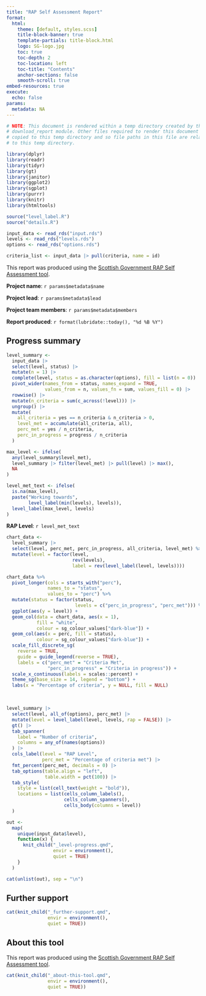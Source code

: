 ```yaml
---
title: "RAP Self Assessment Report"
format: 
  html:
    theme: [default, styles.scss]
    title-block-banner: true
    template-partials: title-block.html
    logo: SG-logo.jpg
    toc: true
    toc-depth: 2
    toc-location: left
    toc-title: "Contents"
    anchor-sections: false
    smooth-scroll: true
embed-resources: true
execute:
  echo: false
params:
  metadata: NA
---
```


```r

# NOTE: This document is rendered within a temp directory created by the
# download_report module. Other files required to render this document are
# copied to this temp directory and so file paths in this file are relative 
# to this temp directory. 

library(dplyr)
library(readr)
library(tidyr)
library(gt)
library(janitor)
library(ggplot2)
library(sgplot)
library(purrr)
library(knitr)
library(htmltools)

source("level_label.R")
source("details.R")

input_data <- read_rds("input.rds")
levels <- read_rds("levels.rds")
options <- read_rds("options.rds")

criteria_list <- input_data |> pull(criteria, name = id)
```

This report was produced using the [Scottish Government RAP Self Assessment tool](https://scotland.shinyapps.io/sg-rap-self-assessment/).

**Project name**: `r params$metadata$name`

**Project lead**: `r params$metadata$lead`

**Project team members**: `r params$metadata$members`

**Report produced**: `r format(lubridate::today(), "%d %B %Y")`

## Progress summary

```r
level_summary <-
  input_data |>
  select(level, status) |> 
  mutate(n = 1) |>
  complete(level, status = as.character(options), fill = list(n = 0)) |>
  pivot_wider(names_from = status, names_expand = TRUE,
              values_from = n, values_fn = sum, values_fill = 0) |>
  rowwise() |>
  mutate(n_criteria = sum(c_across(!level))) |>
  ungroup() |>
  mutate(
    all_criteria = yes == n_criteria & n_criteria > 0,
    level_met = accumulate(all_criteria, all),
    perc_met = yes / n_criteria,
    perc_in_progress = progress / n_criteria
  )

max_level <- ifelse(
  any(level_summary$level_met),
  level_summary |> filter(level_met) |> pull(level) |> max(),
  NA
)

level_met_text <- ifelse(
  is.na(max_level),
  paste("Working towards", 
        level_label(min(levels), levels)),
  level_label(max_level, levels)
)
```

**RAP Level**: `r level_met_text`

```r
chart_data <- 
  level_summary |>
  select(level, perc_met, perc_in_progress, all_criteria, level_met) %>%
  mutate(level = factor(level,
                        rev(levels),
                        label = rev(level_label(level, levels))))

chart_data %>%
  pivot_longer(cols = starts_with("perc"),
               names_to = "status",
               values_to = "perc") %>%
  mutate(status = factor(status, 
                         levels = c("perc_in_progress", "perc_met"))) %>%
  ggplot(aes(y = level)) +
  geom_col(data = chart_data, aes(x = 1),
           fill = "white",
           colour = sg_colour_values["dark-blue"]) +
  geom_col(aes(x = perc, fill = status),
           colour = sg_colour_values["dark-blue"]) +
  scale_fill_discrete_sg(
    reverse = TRUE,
    guide = guide_legend(reverse = TRUE),
    labels = c("perc_met" = "Criteria Met", 
               "perc_in_progress" = "Criteria in progress")) +
  scale_x_continuous(labels = scales::percent) +
  theme_sg(base_size = 14, legend = "bottom") +
  labs(x = "Percentage of criteria", y = NULL, fill = NULL)
```

<div style=\"line-height:50%;\"><br></div>

```r
level_summary |>
  select(level, all_of(options), perc_met) |>
  mutate(level = level_label(level, levels, rap = FALSE)) |>
  gt() |>
  tab_spanner(
    label = "Number of criteria",
    columns = any_of(names(options))
  ) |>
  cols_label(level = "RAP Level",
             perc_met = "Percentage of criteria met") |>
  fmt_percent(perc_met, decimals = 0) |>
  tab_options(table.align = "left",
              table.width = pct(100)) |>
  tab_style(
    style = list(cell_text(weight = "bold")),
    locations = list(cells_column_labels(), 
                     cells_column_spanners(),
                     cells_body(columns = level))
  )
```


<!-- ## Assessment by Level  -->

```r
out <- 
  map(
    unique(input_data$level),
    function(x) {
      knit_child("_level-progress.qmd", 
                 envir = environment(), 
                 quiet = TRUE)
    }
  )

cat(unlist(out), sep = "\n")
```


## Further support

```r
cat(knit_child("_further-support.qmd",
               envir = environment(),
               quiet = TRUE))
```


## About this tool

This report was produced using the [Scottish Government RAP Self Assessment tool](https://scotland.shinyapps.io/sg-rap-self-assessment/).

```r
cat(knit_child("_about-this-tool.qmd",
               envir = environment(),
               quiet = TRUE))
```